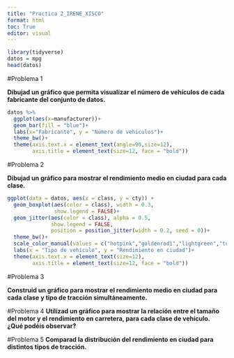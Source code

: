 ```yaml
---
title: "Practica 2_IRENE_XISCO"
format: html
toc: True
editor: visual
---
```

```r
library(tidyverse)
datos = mpg
head(datos)
```
#Problema 1

**Dibujad un gráfico que permita visualizar el número de vehículos de cada fabricante del conjunto de datos.**

```r
datos %>% 
  ggplot(aes(x=manufacturer))+
  geom_bar(fill = "blue")+
  labs(x="Fabricante", y = "Número de vehículos")+
  theme_bw()+
  theme(axis.text.x = element_text(angle=90,size=12),
        axis.title = element_text(size=12, face = "bold"))
```


#Problema 2

**Dibujad un gráfico para mostrar el rendimiento medio en ciudad para cada clase.**

```r
ggplot(data = datos, aes(x = class, y = cty)) +
  geom_boxplot(aes(color = class), width = 0.3, 
               show.legend = FALSE)+ 
  geom_jitter(aes(color = class), alpha = 0.5, 
              show.legend = FALSE, 
              position = position_jitter(width = 0.2, seed = 0))+
  theme_bw()+
  scale_color_manual(values = c("hotpink","goldenrod1","lightgreen","turquoise","deepskyblue1" ,"purple","salmon")) +
  labs(x = "Tipo de vehículo", y = "Rendimiento en ciudad")+
  theme(axis.text.x = element_text(size=12),
        axis.title = element_text(size=12, face = "bold"))
```




#Problema 3

**Construid un gráfico para mostrar el rendimiento medio en ciudad para cada clase y tipo de tracción simultáneamente.**

#Problema 4
**Utilizad un gráfico para mostrar la relación entre el tamaño del motor y el rendimiento en carretera, para cada clase de vehículo. ¿Qué podéis observar?**

#Problema 5
**Comparad la distribución del rendimiento en ciudad para distintos tipos de tracción.**
